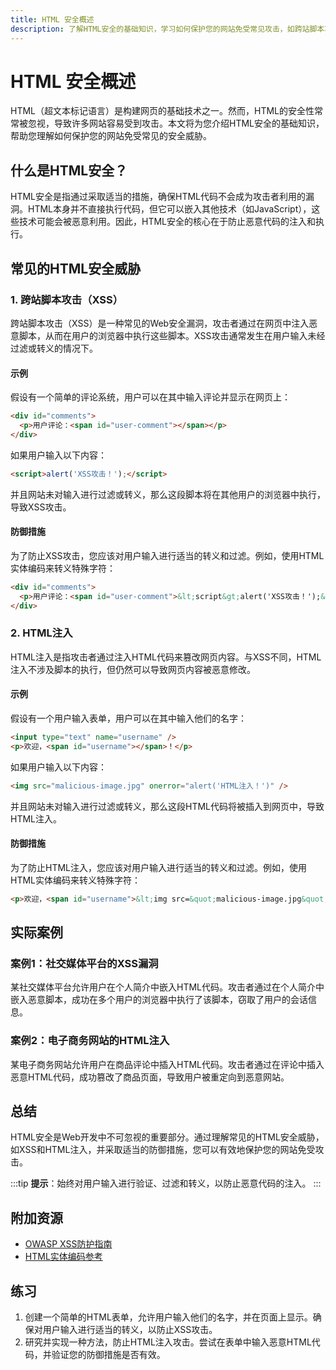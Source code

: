 ```yaml
---
title: HTML 安全概述
description: 了解HTML安全的基础知识，学习如何保护您的网站免受常见攻击，如跨站脚本攻击（XSS）和注入攻击。
---
```


# HTML 安全概述

HTML（超文本标记语言）是构建网页的基础技术之一。然而，HTML的安全性常常被忽视，导致许多网站容易受到攻击。本文将为您介绍HTML安全的基础知识，帮助您理解如何保护您的网站免受常见的安全威胁。

## 什么是HTML安全？

HTML安全是指通过采取适当的措施，确保HTML代码不会成为攻击者利用的漏洞。HTML本身并不直接执行代码，但它可以嵌入其他技术（如JavaScript），这些技术可能会被恶意利用。因此，HTML安全的核心在于防止恶意代码的注入和执行。

## 常见的HTML安全威胁

### 1. 跨站脚本攻击（XSS）

跨站脚本攻击（XSS）是一种常见的Web安全漏洞，攻击者通过在网页中注入恶意脚本，从而在用户的浏览器中执行这些脚本。XSS攻击通常发生在用户输入未经过滤或转义的情况下。

#### 示例

假设有一个简单的评论系统，用户可以在其中输入评论并显示在网页上：

```html
<div id="comments">
  <p>用户评论：<span id="user-comment"></span></p>
</div>
```

如果用户输入以下内容：

```html
<script>alert('XSS攻击！');</script>
```

并且网站未对输入进行过滤或转义，那么这段脚本将在其他用户的浏览器中执行，导致XSS攻击。

#### 防御措施

为了防止XSS攻击，您应该对用户输入进行适当的转义和过滤。例如，使用HTML实体编码来转义特殊字符：

```html
<div id="comments">
  <p>用户评论：<span id="user-comment">&lt;script&gt;alert('XSS攻击！');&lt;/script&gt;</span></p>
</div>
```

### 2. HTML注入

HTML注入是指攻击者通过注入HTML代码来篡改网页内容。与XSS不同，HTML注入不涉及脚本的执行，但仍然可以导致网页内容被恶意修改。

#### 示例

假设有一个用户输入表单，用户可以在其中输入他们的名字：

```html
<input type="text" name="username" />
<p>欢迎，<span id="username"></span>！</p>
```

如果用户输入以下内容：

```html
<img src="malicious-image.jpg" onerror="alert('HTML注入！')" />
```

并且网站未对输入进行过滤或转义，那么这段HTML代码将被插入到网页中，导致HTML注入。

#### 防御措施

为了防止HTML注入，您应该对用户输入进行适当的转义和过滤。例如，使用HTML实体编码来转义特殊字符：

```html
<p>欢迎，<span id="username">&lt;img src=&quot;malicious-image.jpg&quot; onerror=&quot;alert('HTML注入！')&quot; /&gt;</span>！</p>
```

## 实际案例

### 案例1：社交媒体平台的XSS漏洞

某社交媒体平台允许用户在个人简介中嵌入HTML代码。攻击者通过在个人简介中嵌入恶意脚本，成功在多个用户的浏览器中执行了该脚本，窃取了用户的会话信息。

### 案例2：电子商务网站的HTML注入

某电子商务网站允许用户在商品评论中插入HTML代码。攻击者通过在评论中插入恶意HTML代码，成功篡改了商品页面，导致用户被重定向到恶意网站。

## 总结

HTML安全是Web开发中不可忽视的重要部分。通过理解常见的HTML安全威胁，如XSS和HTML注入，并采取适当的防御措施，您可以有效地保护您的网站免受攻击。

:::tip
**提示**：始终对用户输入进行验证、过滤和转义，以防止恶意代码的注入。
:::

## 附加资源

- [OWASP XSS防护指南](https://owasp.org/www-community/attacks/xss/)
- [HTML实体编码参考](https://dev.w3.org/html5/html-author/charref)

## 练习

1. 创建一个简单的HTML表单，允许用户输入他们的名字，并在页面上显示。确保对用户输入进行适当的转义，以防止XSS攻击。
2. 研究并实现一种方法，防止HTML注入攻击。尝试在表单中输入恶意HTML代码，并验证您的防御措施是否有效。
